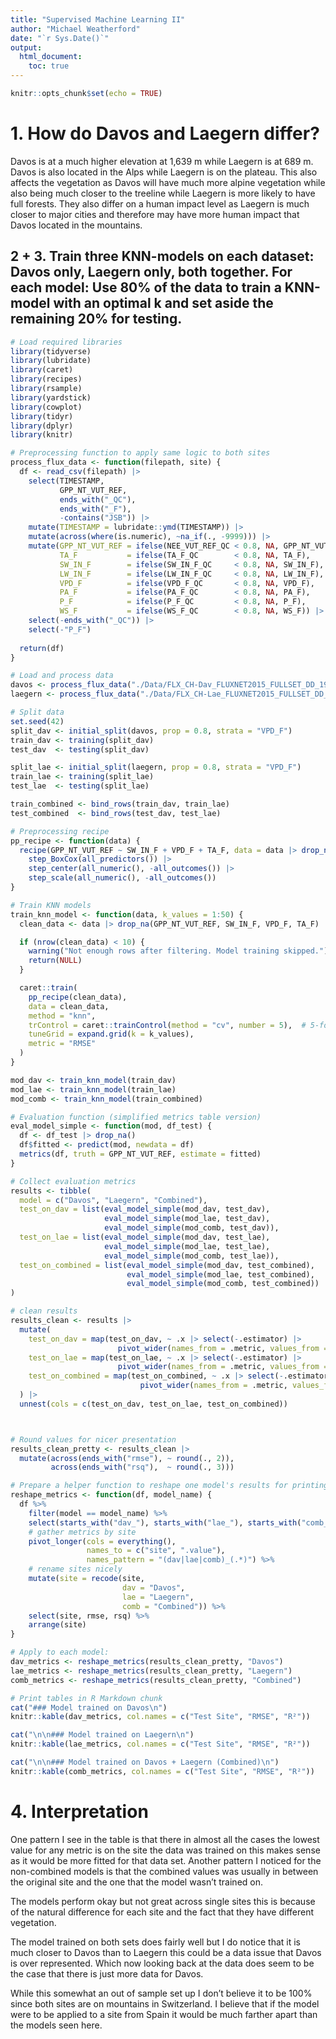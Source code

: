 ```yaml
---
title: "Supervised Machine Learning II"
author: "Michael Weatherford"
date: "`r Sys.Date()`"
output: 
  html_document:
    toc: true
---
```


```r
knitr::opts_chunk$set(echo = TRUE)
```

# 1. How do Davos and Laegern differ?

Davos is at a much higher elevation at 1,639 m while Laegern is at 689 m. Davos is also located in the Alps while Laegern is on the plateau. This also affects the vegetation as Davos will have much more alpine vegetation while also being much closer to the treeline while Laegern is more likely to have full forests. They also differ on a human impact level as Laegern is much closer to major cities and therefore may have more human impact that Davos located in the mountains.

## 2 + 3. Train three KNN-models on each dataset: Davos only, Laegern only, both together. For each model: Use 80% of the data to train a KNN-model with an optimal k and set aside the remaining 20% for testing.

```r
# Load required libraries
library(tidyverse)
library(lubridate)
library(caret)
library(recipes)
library(rsample)
library(yardstick)
library(cowplot)
library(tidyr)
library(dplyr)
library(knitr)

# Preprocessing function to apply same logic to both sites
process_flux_data <- function(filepath, site) {
  df <- read_csv(filepath) |>  
    select(TIMESTAMP,
           GPP_NT_VUT_REF,    
           ends_with("_QC"),  
           ends_with("_F"),   
           -contains("JSB")) |>
    mutate(TIMESTAMP = lubridate::ymd(TIMESTAMP)) |>
    mutate(across(where(is.numeric), ~na_if(., -9999))) |>
    mutate(GPP_NT_VUT_REF = ifelse(NEE_VUT_REF_QC < 0.8, NA, GPP_NT_VUT_REF),
           TA_F           = ifelse(TA_F_QC        < 0.8, NA, TA_F),
           SW_IN_F        = ifelse(SW_IN_F_QC     < 0.8, NA, SW_IN_F),
           LW_IN_F        = ifelse(LW_IN_F_QC     < 0.8, NA, LW_IN_F),
           VPD_F          = ifelse(VPD_F_QC       < 0.8, NA, VPD_F),
           PA_F           = ifelse(PA_F_QC        < 0.8, NA, PA_F),
           P_F            = ifelse(P_F_QC         < 0.8, NA, P_F),
           WS_F           = ifelse(WS_F_QC        < 0.8, NA, WS_F)) |>
    select(-ends_with("_QC")) |>
    select(-"P_F")
  
  return(df)
}

# Load and process data
davos <- process_flux_data("./Data/FLX_CH-Dav_FLUXNET2015_FULLSET_DD_1997-2014_1-3.csv", "Davos")
laegern <- process_flux_data("./Data/FLX_CH-Lae_FLUXNET2015_FULLSET_DD_2004-2014_1-4.csv", "Laegern")

# Split data
set.seed(42)
split_dav <- initial_split(davos, prop = 0.8, strata = "VPD_F")
train_dav <- training(split_dav)
test_dav  <- testing(split_dav)

split_lae <- initial_split(laegern, prop = 0.8, strata = "VPD_F")
train_lae <- training(split_lae)
test_lae  <- testing(split_lae)

train_combined <- bind_rows(train_dav, train_lae)
test_combined  <- bind_rows(test_dav, test_lae)

# Preprocessing recipe
pp_recipe <- function(data) {
  recipe(GPP_NT_VUT_REF ~ SW_IN_F + VPD_F + TA_F, data = data |> drop_na()) |>
    step_BoxCox(all_predictors()) |>
    step_center(all_numeric(), -all_outcomes()) |>
    step_scale(all_numeric(), -all_outcomes())
}

# Train KNN models
train_knn_model <- function(data, k_values = 1:50) {
  clean_data <- data |> drop_na(GPP_NT_VUT_REF, SW_IN_F, VPD_F, TA_F)

  if (nrow(clean_data) < 10) {
    warning("Not enough rows after filtering. Model training skipped.")
    return(NULL)
  }

  caret::train(
    pp_recipe(clean_data),
    data = clean_data,
    method = "knn",
    trControl = caret::trainControl(method = "cv", number = 5),  # 5-fold CV
    tuneGrid = expand.grid(k = k_values),
    metric = "RMSE"
  )
}

mod_dav <- train_knn_model(train_dav)
mod_lae <- train_knn_model(train_lae)
mod_comb <- train_knn_model(train_combined)

# Evaluation function (simplified metrics table version)
eval_model_simple <- function(mod, df_test) {
  df <- df_test |> drop_na()
  df$fitted <- predict(mod, newdata = df)
  metrics(df, truth = GPP_NT_VUT_REF, estimate = fitted)
}

# Collect evaluation metrics
results <- tibble(
  model = c("Davos", "Laegern", "Combined"),
  test_on_dav = list(eval_model_simple(mod_dav, test_dav),
                     eval_model_simple(mod_lae, test_dav),
                     eval_model_simple(mod_comb, test_dav)),
  test_on_lae = list(eval_model_simple(mod_dav, test_lae),
                     eval_model_simple(mod_lae, test_lae),
                     eval_model_simple(mod_comb, test_lae)),
  test_on_combined = list(eval_model_simple(mod_dav, test_combined),
                          eval_model_simple(mod_lae, test_combined),
                          eval_model_simple(mod_comb, test_combined))
)

# clean results
results_clean <- results |> 
  mutate(
    test_on_dav = map(test_on_dav, ~ .x |> select(-.estimator) |> 
                        pivot_wider(names_from = .metric, values_from = .estimate, names_prefix = "dav_")),
    test_on_lae = map(test_on_lae, ~ .x |> select(-.estimator) |> 
                        pivot_wider(names_from = .metric, values_from = .estimate, names_prefix = "lae_")),
    test_on_combined = map(test_on_combined, ~ .x |> select(-.estimator) |> 
                             pivot_wider(names_from = .metric, values_from = .estimate, names_prefix = "comb_"))
  ) |> 
  unnest(cols = c(test_on_dav, test_on_lae, test_on_combined))



# Round values for nicer presentation
results_clean_pretty <- results_clean |>
  mutate(across(ends_with("rmse"), ~ round(., 2)),
         across(ends_with("rsq"),  ~ round(., 3)))

# Prepare a helper function to reshape one model's results for printing
reshape_metrics <- function(df, model_name) {
  df %>%
    filter(model == model_name) %>%
    select(starts_with("dav_"), starts_with("lae_"), starts_with("comb_")) %>%
    # gather metrics by site
    pivot_longer(cols = everything(),
                 names_to = c("site", ".value"),
                 names_pattern = "(dav|lae|comb)_(.*)") %>%
    # rename sites nicely
    mutate(site = recode(site,
                         dav = "Davos",
                         lae = "Laegern",
                         comb = "Combined")) %>%
    select(site, rmse, rsq) %>%
    arrange(site)
}

# Apply to each model:
dav_metrics <- reshape_metrics(results_clean_pretty, "Davos")
lae_metrics <- reshape_metrics(results_clean_pretty, "Laegern")
comb_metrics <- reshape_metrics(results_clean_pretty, "Combined")

# Print tables in R Markdown chunk
cat("### Model trained on Davos\n")
knitr::kable(dav_metrics, col.names = c("Test Site", "RMSE", "R²"))

cat("\n\n### Model trained on Laegern\n")
knitr::kable(lae_metrics, col.names = c("Test Site", "RMSE", "R²"))

cat("\n\n### Model trained on Davos + Laegern (Combined)\n")
knitr::kable(comb_metrics, col.names = c("Test Site", "RMSE", "R²"))


```

# 4. Interpretation

One pattern I see in the table is that there in almost all the cases the lowest value for any metric is on the site the data was trained on this makes sense as it would be more fitted for that data set. Another pattern I noticed for the non-combined models is that the combined values was usually in between the original site and the one that the model wasn't trained on.

The models perform okay but not great across single sites this is because of the natural difference for each site and the fact that they have different vegetation.

The model trained on both sets does fairly well but I do notice that it is much closer to Davos than to Laegern this could be a data issue that Davos is over represented. Which now looking back at the data does seem to be the case that there is just more data for Davos.

While this somewhat an out of sample set up I don't believe it to be 100% since both sites are on mountains in Switzerland. I believe that if the model were to be applied to a site from Spain it would be much farther apart than the models seen here.
